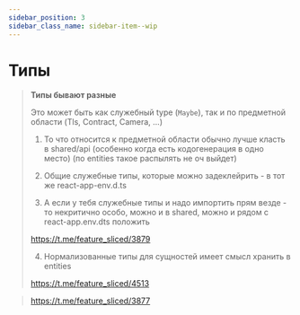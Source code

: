 ```yaml
---
sidebar_position: 3
sidebar_class_name: sidebar-item--wip
---
```



# Типы

<WIP ticket="179" />

> **Типы бывают разные**
>
> Это может быть как служебный type (`Maybe`), так и по предметной области (Tls, Contract, Camera, ...)
> 
> 1) То что относится к предметной области обычно лучше класть в shared/api (особенно когда есть кодогенерация в одно место)
>   (по entities такое распылять не оч выйдет)
> 2) Общие служебные  типы, которые можно задеклейрить - в тот же react-app-env.d.ts
>
> 3) А если у тебя служебные типы и надо импортить прям везде - то некритично особо, можно и в shared, можно и рядом с react-app.env.dts положить
>
> https://t.me/feature_sliced/3879
>
> 4) Нормализованные типы для сущностей имеет смысл хранить в entities
>
> https://t.me/feature_sliced/4513


> https://t.me/feature_sliced/3877